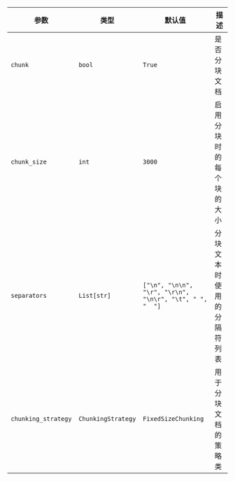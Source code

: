| 参数 | 类型 | 默认值 | 描述 |
| --- | --- | --- | --- |
| `chunk` | `bool` | `True` | 是否分块文档 |
| `chunk_size` | `int` | `3000` | 启用分块时的每个块的大小 |
| `separators` | `List[str]` | `["\n", "\n\n", "\r", "\r\n", "\n\r", "\t", " ", "  "]` | 分块文本时使用的分隔符列表 |
| `chunking_strategy` | `ChunkingStrategy` | `FixedSizeChunking` | 用于分块文档的策略类 |